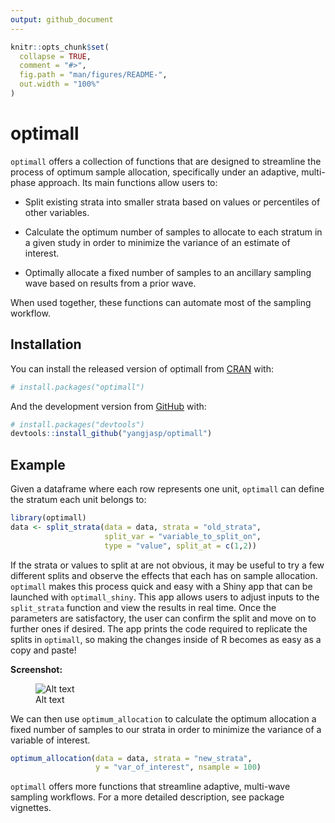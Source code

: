 ```yaml
---
output: github_document
---
```


<!-- README.md is generated from README.Rmd. Please edit that file -->

```r
knitr::opts_chunk$set(
  collapse = TRUE,
  comment = "#>",
  fig.path = "man/figures/README-",
  out.width = "100%"
)
```

# optimall

`optimall` offers a collection of functions that are designed to streamline the process of optimum sample allocation, specifically under an adaptive, multi-phase approach. Its main functions allow users to:

* Split existing strata into smaller strata based on values or percentiles of other variables.

* Calculate the optimum number of samples to allocate to each stratum in a given study in order to minimize the variance of an estimate of interest. 

* Optimally allocate a fixed number of samples to an ancillary sampling wave based on results from a prior wave. 

When used together, these functions can automate most of the sampling workflow. 

## Installation

You can install the released version of optimall from [CRAN](https://CRAN.R-project.org) with:

``` r
# install.packages("optimall")
```

And the development version from [GitHub](https://github.com/) with:

``` r
# install.packages("devtools")
devtools::install_github("yangjasp/optimall")
```
## Example

Given a dataframe where each row represents one unit, `optimall` can define the stratum each unit belongs to:

```r
library(optimall)
data <- split_strata(data = data, strata = "old_strata", 
                     split_var = "variable_to_split_on", 
                     type = "value", split_at = c(1,2))
```

If the strata or values to split at are not obvious, it may be useful to try a few different splits and observe the effects that each has on sample allocation. `optimall` makes this process quick and easy with a Shiny app that can be launched with `optimall_shiny`. This app allows users to adjust inputs to the `split_strata` function and view the results in real time. Once the parameters are satisfactory, the user can confirm the split and move on to further ones if desired. The app prints the code required to replicate the splits in `optimall`, so making the changes inside of R becomes as easy as a copy and paste!

<b>Screenshot:</b>

![Alt text](inst/shiny-app/optimall_shiny/Screenshots/Screenshot1.png)

We can then use `optimum_allocation` to calculate the optimum allocation a fixed number of samples to our strata in order to minimize the variance of a variable of interest.

```r
optimum_allocation(data = data, strata = "new_strata", 
                   y = "var_of_interest", nsample = 100)
```

`optimall` offers more functions that streamline adaptive, multi-wave sampling workflows. For a more detailed description, see package vignettes.

